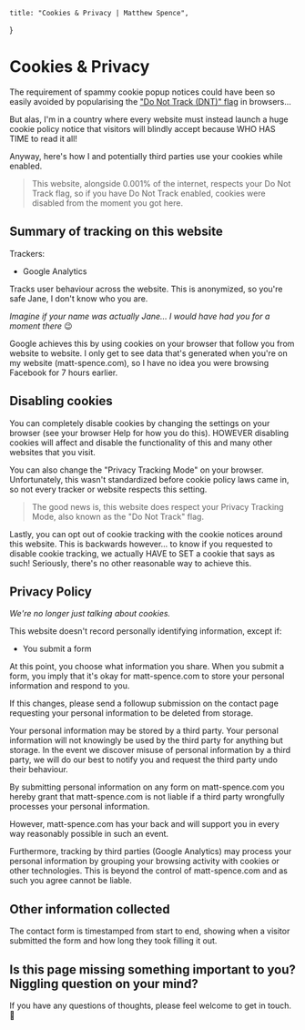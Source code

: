 
    title: "Cookies & Privacy | Matthew Spence",
}

<div className="text-center">
    <div className="inline-block max-w-3xl">
        <Cookies/>
    </div>
</div>

<XlContainer>

# Cookies & Privacy

The requirement of spammy cookie popup notices could have been so easily avoided by popularising the ["Do Not Track (DNT)" flag](https://en.wikipedia.org/wiki/Do_Not_Track) in browsers...

But alas, I'm in a country where every website must instead launch a huge cookie policy notice that visitors will
blindly accept because WHO HAS TIME to read it all!

Anyway, here's how I and potentially third parties use your cookies while enabled.

> This website, alongside 0.001% of the internet, respects your Do Not Track flag, so if you have Do Not Track enabled, cookies were disabled from the moment you got here.

</XlContainer>

<XlContainer>

## Summary of tracking on this website

Trackers:

* Google Analytics

Tracks user behaviour across the website. This is anonymized, so you're safe Jane, I don't know who you are.

*Imagine if your name was actually Jane... I would have had you for a moment there* 😉

Google achieves this by using cookies on your browser that follow you from website to website. I only get to see data that's generated
when you're on my website (matt-spence.com), so I have no idea you were browsing Facebook for 7 hours earlier.

## Disabling cookies

You can completely disable cookies by changing the settings on your browser (see your browser Help for how you do this).
HOWEVER disabling cookies will affect and disable the functionality of this and many other websites that you visit.

You can also change the "Privacy Tracking Mode" on your browser. Unfortunately, this wasn't standardized before cookie policy laws came in,
so not every tracker or website respects this setting.

> The good news is, this website does respect your Privacy Tracking Mode, also known as the "Do Not Track" flag.

Lastly, you can opt out of cookie tracking with the cookie notices around this website. This is backwards however... to know if you requested
to disable cookie tracking, we actually HAVE to SET a cookie that says as such! Seriously, there's no other reasonable way to achieve this.

## Privacy Policy

*We're no longer just talking about cookies.*

This website doesn't record personally identifying information, except if:

* You submit a form

At this point, you choose what information you share.
When you submit a form, you imply that it's okay for matt-spence.com to store your personal information and respond to you.

If this changes, please send a followup submission on the contact page requesting your personal information to be deleted from storage.

Your personal information may be stored by a third party. Your personal information will not knowingly be used by the third party for anything but storage.
In the event we discover misuse of personal information by a third party, we will do our best to notify you and request the third party undo their behaviour.

By submitting personal information on any form on matt-spence.com you hereby grant that matt-spence.com is not liable if a third party wrongfully processes your personal information.

However, matt-spence.com has your back and will support you in every way reasonably possible in such an event.

Furthermore, tracking by third parties (Google Analytics) may process your personal information by grouping your browsing activity with cookies or other technologies.
This is beyond the control of matt-spence.com and as such you agree cannot be liable.

## Other information collected

The contact form is timestamped from start to end, showing when a visitor submitted the form and how long they took filling it out.

## Is this page missing something important to you? Niggling question on your mind?

If you have any questions of thoughts, please feel welcome to get in touch. 👋

</XlContainer>

